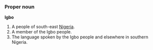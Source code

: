 ===Proper noun===
'''Igbo'''

#A people of south-east [[Nigeria]].
#A member of the Igbo people.
#The language spoken by the Igbo people and elsewhere in southern Nigeria.